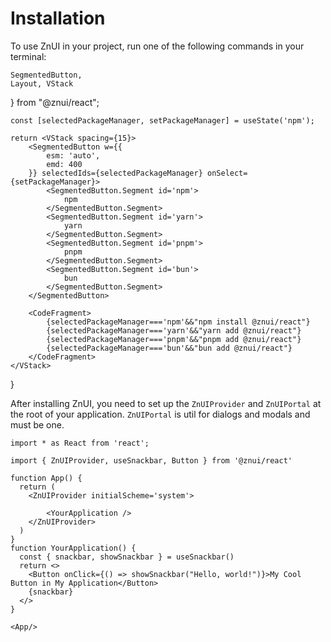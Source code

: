 # Installation

To use ZnUI in your project, run one of the following commands in your terminal:

    SegmentedButton,
    Layout, VStack
} from "@znui/react";

    const [selectedPackageManager, setPackageManager] = useState('npm');

    return <VStack spacing={15}>
        <SegmentedButton w={{
            esm: 'auto',
            emd: 400
        }} selectedIds={selectedPackageManager} onSelect={setPackageManager}>
            <SegmentedButton.Segment id='npm'>
                npm
            </SegmentedButton.Segment>
            <SegmentedButton.Segment id='yarn'>
                yarn
            </SegmentedButton.Segment>
            <SegmentedButton.Segment id='pnpm'>
                pnpm
            </SegmentedButton.Segment>
            <SegmentedButton.Segment id='bun'>
                bun
            </SegmentedButton.Segment>
        </SegmentedButton>

        <CodeFragment>
            {selectedPackageManager==='npm'&&"npm install @znui/react"}
            {selectedPackageManager==='yarn'&&"yarn add @znui/react"}
            {selectedPackageManager==='pnpm'&&"pnpm add @znui/react"}
            {selectedPackageManager==='bun'&&"bun add @znui/react"}
        </CodeFragment>
    </VStack>
}

<PackageInstall/>

After installing ZnUI, you need to set up the <code>ZnUIProvider</code> and <code>ZnUIPortal</code> at the root of your application.
<code>ZnUIPortal</code> is util for dialogs and modals and must be one.

```tsx
import * as React from 'react';

import { ZnUIProvider, useSnackbar, Button } from '@znui/react'

function App() {
  return (
    <ZnUIProvider initialScheme='system'>

        <YourApplication />
    </ZnUIProvider>
  )
}
function YourApplication() {
  const { snackbar, showSnackbar } = useSnackbar()
  return <>
    <Button onClick={() => showSnackbar("Hello, world!")}>My Cool Button in My Application</Button>
    {snackbar}
  </>
}

<App/>
```
